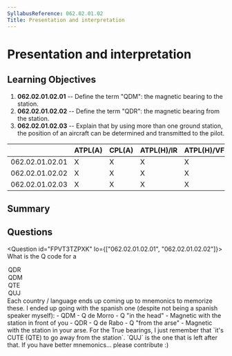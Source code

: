 ```yaml
---
SyllabusReference: 062.02.01.02
Title: Presentation and interpretation
---
```


# Presentation and interpretation

## Learning Objectives

1. **062.02.01.02.01** -- Define the term "QDM": the magnetic bearing to the
   station.
2. **062.02.01.02.02** -- Define the term "QDR": the magnetic bearing from the
   station.
3. **062.02.01.02.03** -- Explain that by using more than one ground station,
   the position of an aircraft can be determined and transmitted to the pilot.

|                 | ATPL(A) | CPL(A) | ATPL(H)/IR | ATPL(H)/VFR | CPL(H) | IR  | CBIR(A) |
| --------------- | ------- | ------ | ---------- | ----------- | ------ | --- | ------- |
| 062.02.01.02.01 | X       | X      | X          | X           | X      | X   | X       |
| 062.02.01.02.02 | X       | X      | X          | X           | X      | X   | X       |
| 062.02.01.02.03 | X       | X      | X          | X           | X      | X   |         |

## Summary

## Questions

<Question id="FPVT3TZPXK" lo={["062.02.01.02.01", "062.02.01.02.02"]}>
  <Text variant="oneCorrect">
    What is the Q code for a <Subject />
  </Text>
  <Option subject={[["Magnetic Bearing from a VDF station"]]}>QDR</Option>
  <Option subject={[["Magnetic Bearing to a VDF station"]]}>QDM</Option>
  <Option subject={[["True Bearing from a VDF station"]]}>QTE</Option>
  <Option subject={[["True Bearing to a VDF"]]}>QUJ</Option>
  <Explanation>
    Each country / language ends up coming up to mnemonics to memorize these. I
    ended up going with the spanish one (despite not being a spanish speaker
    myself): - QDM - Q de Morro - Q "in the head" - Magnetic with the station in
    front of you - QDR - Q de Rabo - Q "from the arse" - Magnetic with the
    station in your arse. For the True bearings, I just remember that `it's CUTE
    (QTE) to go away from the station`. `QUJ` is the one that is left after
    that. If you have better mnemonics... please contribute :)
  </Explanation>
</Question>
